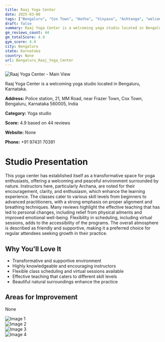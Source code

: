 ```yaml
---
title: Raaj Yoga Center
date: 2025-03-08
tags: ["Bengaluru", "Cox Town", "Hatha", "Vinyasa", "Ashtanga", "welcoming", "peaceful", "Bengaluru"]  
draft: false
summary: Raaj Yoga Center is a welcoming yoga studio located in Bengaluru, Karnataka.
gm_reviews_count: 44
gm_totalScore: 4.9
gym_score: 4.4
city: Bengaluru
state: Karnataka
country: None
url: Bengaluru_Raaj_Yoga_Center
---
```


<div className="aspect-[16/9] relative my-8">
  <img 
    src="https://lh5.googleusercontent.com/p/AF1QipPswMNgde7vaaVKYAnrFGojZuy4jFCXDmQv313U=w1920-h1080-k-no"
    alt="Raaj Yoga Center - Main View"
    className="object-cover absolute inset-0 w-full h-full rounded-lg"
  />
</div>

Raaj Yoga Center is a welcoming yoga studio located in Bengaluru, Karnataka.

**Address:** Police station, 21, MM Road, near Frazer Town, Cox Town, Bengaluru, Karnataka 560005, India

**Category:** Yoga studio

**Score:** 4.9 based on 44 reviews

**Website:** None

**Phone:** +91 97431 70391

# Studio Presentation

This yoga center has established itself as a transformative space for yoga enthusiasts, offering a welcoming and peaceful environment surrounded by nature. Instructors here, particularly Archana, are noted for their encouragement, clarity, and enthusiasm, which enhance the learning experience. The classes cater to various skill levels from beginners to advanced practitioners, with a strong emphasis on proper alignment and breathing techniques. Many reviews highlight the effective teaching that has led to personal changes, including relief from physical ailments and improved emotional well-being. Flexibility in scheduling, including virtual sessions, adds to the accessibility of the programs. The overall atmosphere is described as friendly and supportive, making it a preferred choice for regular attendees seeking growth in their practice.

## Why You'll Love It

- Transformative and supportive environment
- Highly knowledgeable and encouraging instructors
- Flexible class scheduling and virtual sessions available
- Effective teaching that caters to different skill levels
- Beautiful natural surroundings enhance the practice

## Areas for Improvement

None

<div className="grid grid-cols-1 xl:grid-cols-2 gap-4 my-8">
<div className="aspect-[4/3] relative"><img src="https://lh3.googleusercontent.com/p/AF1QipOZFoH-q7xkpJa6Zmwu52VaYquVIQyn_5wZIjjx=w1920-h1080-k-no" alt="Image 1" className="object-cover absolute inset-0 w-full h-full rounded-lg" /></div>
<div className="aspect-[4/3] relative"><img src="https://lh5.googleusercontent.com/p/AF1QipMD6qeEX0RywWsM39vHXjAsqOXKKUP4qASDNG8Y=w1920-h1080-k-no" alt="Image 2" className="object-cover absolute inset-0 w-full h-full rounded-lg" /></div>
<div className="aspect-[4/3] relative"><img src="https://lh5.googleusercontent.com/p/AF1QipPyx0pIsHeoN9PNAqWN3custAY8NyCwetLatSuX=w1920-h1080-k-no" alt="Image 3" className="object-cover absolute inset-0 w-full h-full rounded-lg" /></div>
<div className="aspect-[4/3] relative"><img src="https://lh5.googleusercontent.com/p/AF1QipOHdNo1dlvbccR-BMp5s2HDaF3neSV9F7Mi__y_=w1920-h1080-k-no" alt="Image 4" className="object-cover absolute inset-0 w-full h-full rounded-lg" /></div>
</div>